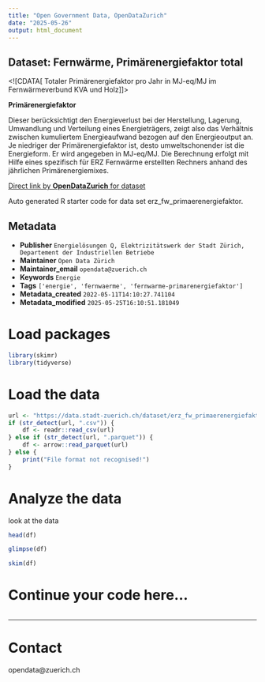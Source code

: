 ```yaml
---
title: "Open Government Data, OpenDataZurich"
date: "2025-05-26"
output: html_document
---
```


## Dataset: Fernwärme, Primärenergiefaktor total

<![CDATA[
Totaler Primärenergiefaktor pro Jahr in MJ-eq/MJ im Fernwärmeverbund KVA und Holz
]]>

**Primärenergiefaktor**

Dieser berücksichtigt den Energieverlust bei der Herstellung, Lagerung, Umwandlung und Verteilung eines Energieträgers, zeigt also das Verhältnis zwischen kumuliertem Energieaufwand bezogen auf den Energieoutput an. Je niedriger der Primärenergiefaktor ist, desto umweltschonender ist die Energieform. Er wird angegeben in MJ-eq/MJ.
Die Berechnung erfolgt mit Hilfe eines spezifisch für ERZ Fernwärme erstellten Rechners anhand des jährlichen Primärenergiemixes.



[Direct link by **OpenDataZurich** for dataset](https://data.stadt-zuerich.ch/dataset/erz_fw_primaerenergiefaktor)

Auto generated R starter code for data set erz_fw_primaerenergiefaktor.

## Metadata

- **Publisher** `Energielösungen Q, Elektrizitätswerk der Stadt Zürich, Departement der Industriellen Betriebe`
- **Maintainer** `Open Data Zürich`
- **Maintainer_email** `opendata@zuerich.ch`
- **Keywords** `Energie`
- **Tags** `['energie', 'fernwaerme', 'fernwarme-primarenergiefaktor']`
- **Metadata_created** `2022-05-11T14:10:27.741104`
- **Metadata_modified** `2025-05-25T16:10:51.181049`


# Load packages

```r
library(skimr)
library(tidyverse)
```

# Load the data

```r
url <- "https://data.stadt-zuerich.ch/dataset/erz_fw_primaerenergiefaktor/download/fw_primaerenergiefaktor.csv"
if (str_detect(url, ".csv")) {
    df <- readr::read_csv(url)
} else if (str_detect(url, ".parquet")) {
    df <- arrow::read_parquet(url)
} else {
    print("File format not recognised!")
}
```

# Analyze the data

look at the data
```r
head(df)
```

```r
glimpse(df)
```

```r
skim(df)
```

# Continue your code here...

```r

```

------------------------------------------------------------------------

# Contact

opendata@zuerich.ch
